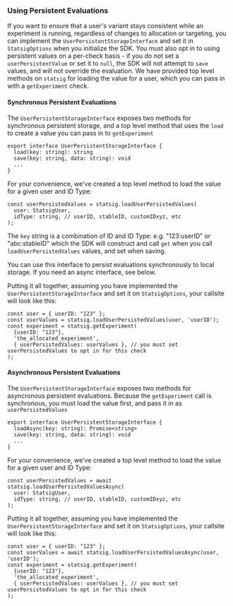### Using Persistent Evaluations

If you want to ensure that a user's variant stays consistent while an experiment is running, regardless of changes to allocation or targeting, you can implement the `UserPersistentStorageInterface` and set it in `StatsigOptions` when you initialize the SDK.  You must also opt in to using persistent values on a per-check basis - if you do not set a `userPersistentValue` or set it to `null`, the SDK will not attempt to `save` values, and will not override the evaluation.  We have provided top level methods on `statsig` for loading the value for a user, which you can pass in with a `getExperiment` check.

#### Synchronous Persistent Evaluations
The `UserPersistentStorageInterface` exposes two methods for synchronous persistent storage, and a top level method that uses the `load` to create a value you can pass in to `getExperiment`

```
export interface UserPersistentStorageInterface {
  load(key: string): string
  save(key: string, data: string): void
  ...
}
```

For your convenience, we've created a top level method to load the value for a given user and ID Type:

```
const userPersistedValues = statsig.loadUserPersistedValues(
  user: StatsigUser,
  idType: string, // userID, stableID, customIDxyz, etc
);
```
The `key` string is a combination of ID and ID Type: e.g. "123:userID" or "abc:stableID" which the SDK will construct and call `get` when you call `loadUserPersistedValues` values, and set when saving.

You can use this interface to persist evaluations synchronously to local storage.  If you need an async interface, see below.

Putting it all together, assuming you have implemented the `UserPersistentStorageInterface` and set it on `StatsigOptions`, your callsite will look like this:

```
const user = { userID: "123" };
const userValues = statsig.loadUserPersistedValues(user, 'userID');
const experiment = statsig.getExperiment(
  {userID: "123"},
  'the_allocated_experiment',
  { userPersistedValues: userValues }, // you must set userPersistedValues to opt in for this check
);
```


#### Asynchronous Persistent Evaluations
The `UserPersistentStorageInterface` exposes two methods for asyncronous persistent evaluations. Because the `getExperiment` call is synchronous, you must load the value first, and pass it in as `userPersistedValues`

```
export interface UserPersistentStorageInterface {
  loadAsync(key: string): Promise<string>
  save(key: string, data: string): void
  ...
}
```

For your convenience, we've created a top level method to load the value for a given user and ID Type:

```
const userPersistedValues = await statsig.loadUserPersistedValuesAsync(
  user: StatsigUser,
  idType: string, // userID, stableID, customIDxyz, etc
);
```

Putting it all together, assuming you have implemented the `UserPersistentStorageInterface` and set it on `StatsigOptions`, your callsite will look like this:
```
const user = { userID: "123" };
const userValues = await statsig.loadUserPersistedValuesAsync(user, 'userID');
const experiment = statsig.getExperiment(
  {userID: "123"},
  'the_allocated_experiment',
  { userPersistedValues: userValues }, // you must set userPersistedValues to opt in for this check
);
```
```
